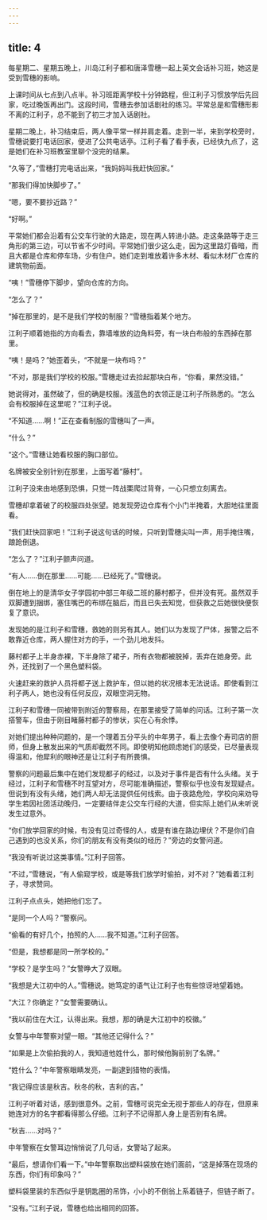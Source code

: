 ```yaml
---
---
---
```

title: 4
---



每星期二、星期五晚上，川岛江利子都和唐泽雪穗一起上英文会话补习班，她这是受到雪穗的影响。

上课时间从七点到八点半。补习班距离学校十分钟路程，但江利子习惯放学后先回家，吃过晚饭再出门。这段时间，雪穗去参加话剧社的练习。平常总是和雪穗形影不离的江利子，总不能到了初三才加入话剧社。

星期二晚上，补习结束后，两人像平常一样并肩走着。走到一半，来到学校旁时，雪穗说要打电话回家，便进了公共电话亭。江利子看了看手表，已经快九点了，这是她们在补习班教室里聊个没完的结果。

“久等了，”雪穗打完电话出来，“我妈妈叫我赶快回家。”

“那我们得加快脚步了。”

“嗯，要不要抄近路？”

“好啊。”

平常她们都会沿着有公交车行驶的大路走，现在两人转进小路。走这条路等于走三角形的第三边，可以节省不少时间。平常她们很少这么走，因为这里路灯昏暗，而且大都是仓库和停车场，少有住户。她们走到堆放着许多木材、看似木材厂仓库的建筑物前面。

“咦！”雪穗停下脚步，望向仓库的方向。

“怎么了？”

“掉在那里的，是不是我们学校的制服？”雪穗指着某个地方。

江利子顺着她指的方向看去，靠墙堆放的边角料旁，有一块白布般的东西掉在那里。

“咦！是吗？”她歪着头，“不就是一块布吗？”

“不对，那是我们学校的校服。”雪穗走过去捡起那块白布，“你看，果然没错。”

她说得对，虽然破了，但的确是校服。浅蓝色的衣领正是江利子所熟悉的。“怎么会有校服掉在这里呢？”江利子说。

“不知道……啊！”正在查看制服的雪穗叫了一声。

“什么？”

“这个。”雪穗让她看校服的胸口部位。

名牌被安全别针别在那里，上面写着“藤村”。

江利子没来由地感到恐惧，只觉一阵战栗爬过背脊，一心只想立刻离去。

雪穗却拿着破了的校服四处张望。她发现旁边仓库有个小门半掩着，大胆地往里面看。

“我们赶快回家吧！”江利子说这句话的时候，只听到雪穗尖叫一声，用手掩住嘴，踉跄倒退。

“怎么了？”江利子颤声问道。

“有人……倒在那里……可能……已经死了。”雪穗说。

倒在地上的是清华女子学园初中部三年级二班的藤村都子，但并没有死。虽然双手双脚遭到捆绑，塞住嘴巴的布绑在脑后，而且已失去知觉，但获救之后她很快便恢复了意识。

发现她的是江利子和雪穗，救她的则另有其人。她们以为发现了尸体，报警之后不敢靠近仓库，两人握住对方的手，一个劲儿地发抖。

藤村都子上半身赤裸，下半身除了裙子，所有衣物都被脱掉，丢弃在她身旁。此外，还找到了一个黑色塑料袋。

火速赶来的救护人员将都子送上救护车，但以她的状况根本无法说话。即使看到江利子两人，她也没有任何反应，双眼空洞无物。

江利子和雪穗一同被带到附近的警察局，在那里接受了简单的问话。江利子第一次搭警车，但由于刚目睹藤村都子的惨状，实在心有余悸。

对她们提出种种问题的，是一个理着五分平头的中年男子，看上去像个寿司店的厨师，但身上散发出来的气质却截然不同。即使明知他顾虑她们的感受，已尽量表现得温和，他犀利的眼神还是让江利子有所畏惧。

警察的问题最后集中在她们发现都子的经过，以及对于事件是否有什么头绪。关于经过，江利子和雪穗不时互望对方，尽可能准确描述，警察似乎也没有发现疑点。但说到有没有头绪，她们两人却无法提供任何线索。由于夜路危险，学校向来劝导学生若因社团活动晚归，一定要结伴走公交车行经的大道，但实际上她们从未听说发生过意外。

“你们放学回家的时候，有没有见过奇怪的人，或是有谁在路边埋伏？不是你们自己遇到的也没关系，你们的朋友有没有类似的经历？”旁边的女警问道。

“我没有听说过这类事情。”江利子回答。

“不过，”雪穗说，“有人偷窥学校，或是等我们放学时偷拍，对不对？”她看着江利子，寻求赞同。

江利子点点头，她把他们忘了。

“是同一个人吗？”警察问。

“偷看的有好几个，拍照的人……我不知道。”江利子回答。

“但是，我想都是同一所学校的。”

“学校？是学生吗？”女警睁大了双眼。

“我想是大江初中的人。”雪穗说。她笃定的语气让江利子也有些惊讶地望着她。

“大江？你确定？”女警需要确认。

“我以前住在大江，认得出来。我想，那的确是大江初中的校徽。”

女警与中年警察对望一眼。“其他还记得什么？”

“如果是上次偷拍我的人，我知道他姓什么，那时候他胸前别了名牌。”

“姓什么？”中年警察眼睛发亮，一副逮到猎物的表情。

“我记得应该是秋吉。秋冬的秋，吉利的吉。”

江利子听着对话，感到很意外。之前，雪穗可说完全无视于那些人的存在，但原来她连对方的名字都看得那么仔细。江利子不记得那人身上是否别有名牌。

“秋吉……对吗？”

中年警察在女警耳边悄悄说了几句话，女警站了起来。

“最后，想请你们看一下。”中年警察取出塑料袋放在她们面前，“这是掉落在现场的东西，你们有印象吗？”

塑料袋里装的东西似乎是钥匙圈的吊饰，小小的不倒翁上系着链子，但链子断了。

“没有。”江利子说，雪穗也给出相同的回答。